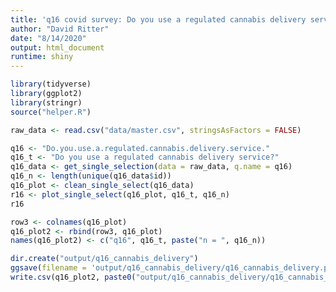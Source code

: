 ```yaml
---
title: 'q16 covid survey: Do you use a regulated cannabis delivery service?'
author: "David Ritter"
date: "8/14/2020"
output: html_document
runtime: shiny
---
```


```r
library(tidyverse)
library(ggplot2)
library(stringr)
source("helper.R")
```

```r
raw_data <- read.csv("data/master.csv", stringsAsFactors = FALSE)
```

```r
q16 <- "Do.you.use.a.regulated.cannabis.delivery.service."
q16_t <- "Do you use a regulated cannabis delivery service?"
q16_data <- get_single_selection(data = raw_data, q.name = q16)
q16_n <- length(unique(q16_data$id))
q16_plot <- clean_single_select(q16_data)
r16 <- plot_single_select(q16_plot, q16_t, q16_n)
r16
```

```r
row3 <- colnames(q16_plot)
q16_plot2 <- rbind(row3, q16_plot)
names(q16_plot2) <- c("q16", q16_t, paste("n = ", q16_n))
```

```r
dir.create("output/q16_cannabis_delivery")
ggsave(filename = 'output/q16_cannabis_delivery/q16_cannabis_delivery.png', plot = r16, device = 'png')
write.csv(q16_plot2, paste0("output/q16_cannabis_delivery/q16_cannabis_delivery_", q16_n,".csv"), row.names=F)
```



